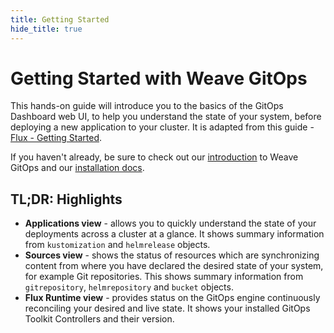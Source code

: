```yaml
---
title: Getting Started
hide_title: true
---
```


# Getting Started with Weave GitOps

This hands-on guide will introduce you to the basics of the GitOps Dashboard web UI, to help you understand the state of your system, before deploying a new application to your cluster. It is adapted from this guide - [Flux - Getting Started](https://fluxcd.io/docs/get-started/).

If you haven't already, be sure to check out our [introduction](../intro.mdx) to Weave GitOps and our [installation docs](../installation/index.mdx).

## TL;DR: Highlights

- **Applications view** - allows you to quickly understand the state of your deployments across a cluster at a glance. It shows summary information from `kustomization` and `helmrelease` objects.
- **Sources view** - shows the status of resources which are synchronizing content from where you have declared the desired state of your system, for example Git repositories. This shows summary information from `gitrepository`, `helmrepository` and `bucket` objects.
- **Flux Runtime view** - provides status on the GitOps engine continuously reconciling your desired and live state. It shows your installed GitOps Toolkit Controllers and their version.
